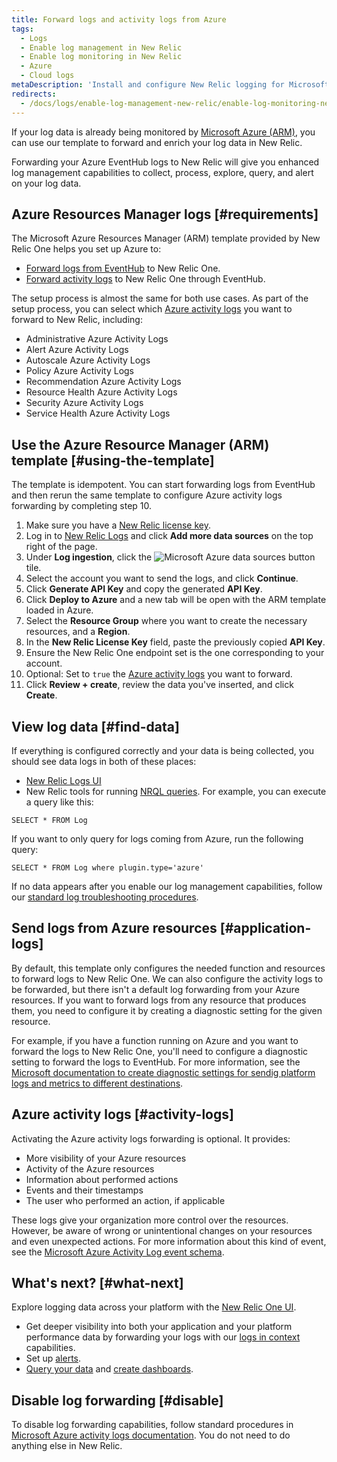```yaml
---
title: Forward logs and activity logs from Azure
tags:
  - Logs
  - Enable log management in New Relic
  - Enable log monitoring in New Relic
  - Azure
  - Cloud logs
metaDescription: 'Install and configure New Relic logging for Microsoft Azure Resources Manager (ARM), so you can use enhanced log management capabilities.'
redirects:
  - /docs/logs/enable-log-management-new-relic/enable-log-monitoring-new-relic/azure-log-forwarding
---
```


If your log data is already being monitored by [Microsoft Azure (ARM)](https://docs.microsoft.com/en-us/azure/azure-resource-manager/management/overview), you can use our template to forward and enrich your log data in New Relic.

Forwarding your Azure EventHub logs to New Relic will give you enhanced log management capabilities to collect, process, explore, query, and alert on your log data.

## Azure Resources Manager logs [#requirements]

The Microsoft Azure Resources Manager (ARM) template provided by New Relic One helps you set up Azure to:

* [Forward logs from EventHub](#application-logs) to New Relic One.
* [Forward activity logs](#activity-logs) to New Relic One through EventHub.

The setup process is almost the same for both use cases. As part of the setup process, you can select which [Azure activity logs](https://docs.microsoft.com/en-us/azure/azure-monitor/essentials/activity-log) you want to forward to New Relic, including:

* Administrative Azure Activity Logs
* Alert Azure Activity Logs
* Autoscale Azure Activity Logs
* Policy Azure Activity Logs
* Recommendation Azure Activity Logs
* Resource Health Azure Activity Logs
* Security Azure Activity Logs
* Service Health Azure Activity Logs

## Use the Azure Resource Manager (ARM) template [#using-the-template]

The template is idempotent. You can start forwarding logs from EventHub and then rerun the same template to configure Azure activity logs forwarding by completing step 10.

1. Make sure you have a [New Relic license key](/docs/apis/intro-apis/new-relic-api-keys/#ingest-license-key).
2. Log in to [New Relic Logs](https://one.newrelic.com/launcher/logger.log-launcher) and click **Add more data sources** on the top right of the page.
3. Under **Log ingestion**, click the ![Microsoft Azure data sources button](./images/azure-tile.png) tile.
4. Select the account you want to send the logs, and click **Continue**.
5. Click **Generate API Key** and copy the generated **API Key**.
6. Click **Deploy to Azure** and a new tab will be open with the ARM template loaded in Azure.
7. Select the **Resource Group** where you want to create the necessary resources, and a **Region**.
8. In the **New Relic License Key** field, paste the previously copied **API Key**.
9. Ensure the New Relic One endpoint set is the one corresponding to your account.
10. Optional: Set to `true` the [Azure activity logs](https://docs.microsoft.com/en-us/azure/azure-monitor/essentials/activity-log) you want to forward.
11. Click **Review + create**, review the data you've inserted, and click **Create**.

## View log data [#find-data]

If everything is configured correctly and your data is being collected, you should see data logs in both of these places:

* [New Relic Logs UI](https://one.newrelic.com/launcher/logger.log-launcher)
* New Relic tools for running [NRQL queries](/docs/chart-builder/use-chart-builder/choose-data/use-advanced-nrql-mode-specify-data). For example, you can execute a query like this:

```
SELECT * FROM Log
```

If you want to only query for logs coming from Azure, run the following query:

```
SELECT * FROM Log where plugin.type='azure'
```

If no data appears after you enable our log management capabilities, follow our [standard log troubleshooting procedures](/docs/logs/log-management/troubleshooting/no-log-data-appears-ui/).

## Send logs from Azure resources [#application-logs]

By default, this template only configures the needed function and resources to forward logs to New Relic One. We can also configure the activity logs to be forwarded, but there isn't a default log forwarding from your Azure resources. If you want to forward logs from any resource that produces them, you need to configure it by creating a diagnostic setting for the given resource.

For example, if you have a function running on Azure and you want to forward the logs to New Relic One, you'll need to configure a diagnostic setting to forward the logs to EventHub. For more information, see the [Microsoft documentation to create diagnostic settings for sendig platform logs and metrics to different destinations](https://docs.microsoft.com/en-us/azure/azure-monitor/essentials/diagnostic-settings?tabs=CMD).

## Azure activity logs [#activity-logs]

Activating the Azure activity logs forwarding is optional. It provides:

- More visibility of your Azure resources
- Activity of the Azure resources
- Information about performed actions
- Events and their timestamps
- The user who performed an action, if applicable

These logs give your organization more control over the resources. However, be aware of wrong or unintentional changes on your resources and even unexpected actions. For more information about this kind of event, see the [Microsoft Azure Activity Log event schema](https://docs.microsoft.com/en-us/azure/azure-monitor/essentials/activity-log-schema).

## What's next? [#what-next]

Explore logging data across your platform with the [New Relic One UI](/docs/logs/log-management/ui-data/use-logs-ui/).

* Get deeper visibility into both your application and your platform performance data by forwarding your logs with our [logs in context](/docs/logs/enable-log-management-new-relic/configure-logs-context/configure-logs-context-apm-agents/) capabilities.
* Set up [alerts](/docs/alerts-applied-intelligence/new-relic-alerts/alert-conditions/create-alert-conditions/).
* [Query your data](/docs/query-your-data/explore-query-data/get-started/introduction-querying-new-relic-data/) and [create dashboards](/docs/query-your-data/explore-query-data/dashboards/introduction-dashboards/).

## Disable log forwarding [#disable]

To disable log forwarding capabilities, follow standard procedures in [Microsoft Azure activity logs documentation](https://docs.microsoft.com/en-us/azure/azure-monitor/essentials/activity-log). You do not need to do anything else in New Relic.
